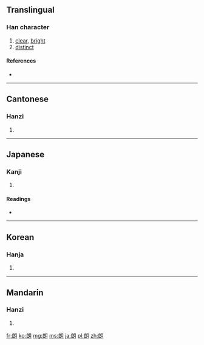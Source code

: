 ==Translingual==

===Han character===
{{Han char|rn=74|rad=月|as=07|sn=11|four=3772<sub>0</sub>|canj=戈戈月 (IIB)}}

# [[clear]], [[bright]]
# [[distinct]]

====References====
* {{Han ref|kx=0505.230|dkj=14362|dj=0884.190|hdz=32072.060|uh=6717|ud=26391|bh=AED4|bd=44756}}

----

==Cantonese==

===Hanzi===
{{yue-hanzi|jyut=|y=long5}}

# {{defn|lang=yue|sort=月07}}

----

==Japanese==

===Kanji===
{{ja-kanji|grade=6|rs=月07}}

# {{defn|lang=ja|sort=月07}}

====Readings====
* {{ja-readings|on={{l|ja|ろう}} (rō)|kun={{l|ja|ほがらか}} (hogaraka), {{l|ja|あきらか}} (akiraka)}}

----

==Korean==

===Hanja===
{{ko-hanja|hangeul=랑>낭|eumhun=|rv=rang>nang|mr=rang>nang|y=lang>nang}}

# {{defn|lang=ko|sort=月07}}

----

==Mandarin==

===Hanzi===
{{cmn-hanzi|pin=[[lǎng]] ([[lang3]])|wg=lang<sup>3</sup>}}

# {{defn|lang=cmn|sort=月07}}

[[fr:朗]]
[[ko:朗]]
[[mg:朗]]
[[ms:朗]]
[[ja:朗]]
[[pl:朗]]
[[zh:朗]]
